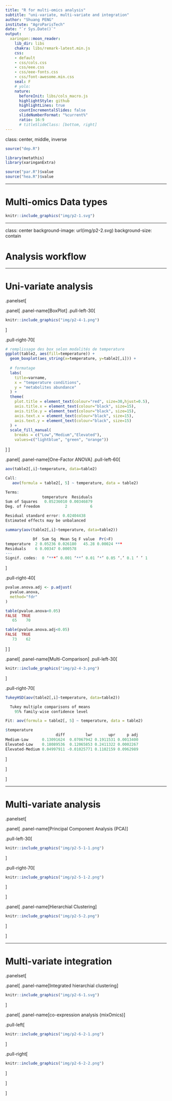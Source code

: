 ```yaml
---
title: "R for multi-omics analysis"
subtitle: "uni-variate, multi-variate and integration"
author: "Shuang PENG"
institute: "AgroParisTech"
date: "`r Sys.Date()`"
output:
  xaringan::moon_reader:
    lib_dir: libs
    chakra: libs/remark-latest.min.js
    css:
    - default
    - css/cols.css
    - css/eee.css
    - css/eee-fonts.css
    - css/font-awesome.min.css
    seal: F
    # yolo: 
    nature:
      beforeInit: libs/cols_macro.js
      highlightStyle: github
      highlightLines: true
      countIncrementalSlides: false
      slideNumberFormat: "%current%"
      ratio: 16:9
      # titleSlideClass: [bottom, right]
---
```


class: center, middle, inverse

```r
source("dep.R")

library(metathis)
library(xaringanExtra)

source("par.R")$value
source("hea.R")$value
```

---

# Multi-omics Data types

```r
knitr::include_graphics("img/p2-1.svg")
```

---

class: center
background-image: url(img/p2-2.svg)
background-size: contain

# Analysis workflow

---

# Uni-variate analysis

.panelset[

.panel[
.panel-name[BoxPlot]
.pull-left-30[
```r
knitr::include_graphics("img/p2-4-1.png")
```
]

.pull-right-70[
```r
# remplissage des box selon modalités de temperature
ggplot(table2, aes(fill=temperature)) + 
  geom_boxplot(aes_string(x=temperature, y=table2[,i])) +
  
  # formatage 
  labs(
    title=varname, 
    x = "temperature conditions", 
    y = "metabolites abundance"
  ) + 
  theme(
    plot.title = element_text(colour="red", size=30,hjust=0.5), 
    axis.title.x = element_text(colour="black", size=15), 
    axis.title.y = element_text(colour="black", size=15), 
    axis.text.x = element_text(colour="black", size=15), 
    axis.text.y = element_text(colour="black", size=15)
  ) + 
  scale_fill_manual(
    breaks = c("Low","Medium","Elevated"), 
    values=c("lightblue", "green", "orange")) 
```
]
]

.panel[
.panel-name[One-Factor ANOVA]
.pull-left-60[
```r
aov(table2[,i]~temperature, data=table2)

Call:
   aov(formula = table2[, 5] ~ temperature, data = table2)

Terms:
                temperature  Residuals
Sum of Squares   0.05236010 0.00346879
Deg. of Freedom           2          6

Residual standard error: 0.02404438
Estimated effects may be unbalanced

summary(aov(table2[,i]~temperature, data=table2))

            Df  Sum Sq  Mean Sq F value  Pr(>F)    
temperature  2 0.05236 0.026180   45.28 0.00024 ***
Residuals    6 0.00347 0.000578                    
---
Signif. codes:  0 ‘***’ 0.001 ‘**’ 0.01 ‘*’ 0.05 ‘.’ 0.1 ‘ ’ 1
```
]

.pull-right-40[
```r
pvalue.anova.adj <- p.adjust(
  pvalue.anova,
  method="fdr"
)

table(pvalue.anova<0.05)
FALSE  TRUE
   65    70

table(pvalue.anova.adj<0.05)
FALSE  TRUE
   73    62
```
]
]

.panel[
.panel-name[Multi-Comparison]
.pull-left-30[
```r
knitr::include_graphics("img/p2-4-3.png")
```
]

.pull-right-70[
```r
TukeyHSD(aov(table2[,i]~temperature, data=table2))

  Tukey multiple comparisons of means
    95% family-wise confidence level

Fit: aov(formula = table2[, 5] ~ temperature, data = table2)

$temperature
                      diff         lwr       upr     p adj
Medium-Low      0.13091624  0.07067942 0.1911531 0.0013400
Elevated-Low    0.18089536  0.12065853 0.2411322 0.0002267
Elevated-Medium 0.04997911 -0.01025771 0.1102159 0.0962989
```
]

]

]

---

# Multi-variate analysis

.panelset[

.panel[
.panel-name[Principal Component Analysis (PCA)]

.pull-left-30[
```r
knitr::include_graphics("img/p2-5-1-1.png")
```
]

.pull-right-70[
```r
knitr::include_graphics("img/p2-5-1-2.png")
```
]

]

.panel[
.panel-name[Hierarchial Clustering]
```r
knitr::include_graphics("img/p2-5-2.png")
```
]

]

---

# Multi-variate integration

.panelset[

.panel[
.panel-name[Integrated hierarchial clustering]
```r
knitr::include_graphics("img/p2-6-1.svg")
```
]

.panel[
.panel-name[co-expression analysis (mixOmics)]

.pull-left[
```r
knitr::include_graphics("img/p2-6-2-1.png")
```
]

.pull-right[
```r
knitr::include_graphics("img/p2-6-2-2.png")
```
]

]

]
